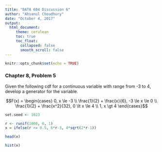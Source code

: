 ---
title: "DATA 604 Discussion 6"
author: "Ahsanul Choudhury"
date: "October 4, 2017"
output:
  html_document:
     theme: cerulean
     toc: true
     toc_float:
       collapsed: false
       smooth_scroll: false
---
```{r setup, include=FALSE}
knitr::opts_chunk$set(echo = TRUE)
```

### Chapter 8, Problem 5

Given the following cdf for a continuous variable with range from -3 to 4, develop a generator for the variable.

$$F(x) = \begin{cases} 
                0, x \le -3  \\
               \frac{1}{2} + \frac{x}{6}, -3 \le x \le 0   \\     
               \frac{1}{2} + \frac{x^2}{32}, 0 \lt x \le 4  \\        
               1,     x \gt 4 \end{cases}$$


```{r 8.5, echo=TRUE, warning=FALSE}
set.seed <- 1023

r <- runif(1000, 0, 1)
x = ifelse(r <= 0.5, 6*r-3, 4*sqrt(2*r-1))

head(x)

hist(x)


```